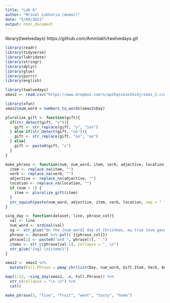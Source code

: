 ```yaml
---
title: "Lab 6"
author: "Mrinal Lakhotia (Anmol)"
date: "5/09/2021"
output: html_document
---
```


library(twelvedays)
https://github.com/Ammlakh/twelvedays.git


```r
library(readr)
library(tidyverse)
library(lubridate)
library(stringr)
library(dplyr)
library(glue)
library(purrr)
library(english)
```

```r
library(twelvedays)
xmas2 <- read.csv("https://www.dropbox.com/s/ap2hqssese1ki4j/xmas_2.csv?dl=1")
```

```r
library(xfun)
xmas2$num_word = numbers_to_words(xmas2$Day)
```

```r
pluralize_gift <- function(gift){
  if(str_detect(gift, "y")){
    gift <- str_replace(gift, "y", "ies")
  } else if(str_detect(gift, "oo")){
    gift <- str_replace(gift, "oo", "ee")
  } else{
    gift <- paste0(gift, "s")
  }
}

make_phrase <- function(num, num_word, item, verb, adjective, location){
  item <- replace_na(item, "")
  verb <- replace_na(verb, "")
  adjective <- replace_na(adjective, "")
  location <- replace_na(location, "")
  if (num > 1) {
    item <- pluralize_gift(item)
  }
  str_squish(paste(num_word, adjective, item, verb, location, sep = " "))
}

sing_day <- function(dataset, line, phrase_col){
  val <- line
  num_word <- ordinal(val)
  og <- str_glue("On the {num_word} day of Christmas, my true love gave to me,")
  phrase <- dataset %>% pull( {{phrase_col}})
  phrase[1] <- paste0("and ", phrase[1], ".")
  items <- str_c(phrase[val:1], collapse = ", \n")
  str_glue("{og} \n{items}")
}
```

```r
xmas2 <- xmas2 %>%
  mutate(Full.Phrase = pmap_chr(list(Day, num_word, Gift.Item, Verb, Adjective, Location), make_phrase))
```

```r
map(1:12, ~sing_day(xmas2, .x, Full.Phrase)) %>%
  str_c(collapse = "\n \n") %>%
  cat()
```
```r
make_phrase(5, "five", "fruit", "went", "tasty", "home")
```

